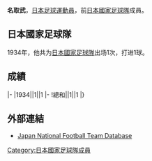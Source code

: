 {{Infobox football biography
|name=名取武
|image=
|fullname=名取武
|birth_date=
|cityofbirth=
|countryofbirth=[[日本|日本]]
|height=
|position=[[前鋒_(足球)|前鋒]]
|currentclub=
|years=
|clubs=
|caps(goals)=
|nationalyears=1934
|nationalteam=[[日本國家足球隊|日本]]
|nationalcaps(goals)=1 (1)
}}
'''名取武'''，[[日本|日本]][[足球|足球]][[運動員|運動員]]，前[[日本國家足球隊|日本國家足球隊]]成員。

==日本國家足球隊==
1934年，他共为[[日本國家足球隊|日本國家足球隊]]出场1次，打进1球。

==成績==
{{Football player national team statistics|JPN}}
|-
|1934||1||1
|-
!總和||1||1
|}

==外部連結==
{{Reflist}}
*[https://web.archive.org/web/20140407095631/http://www.japannationalfootballteam.com/en/players_unknown/41.html Japan National Football Team Database]

{{Japan-sport-bio-stub}}
{{Soccer-player-stub}}
[[Category:日本國家足球隊成員|Category:日本國家足球隊成員]]